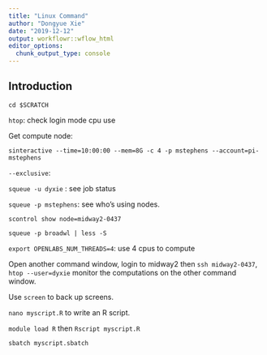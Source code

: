 ```yaml
---
title: "Linux Command"
author: "Dongyue Xie"
date: "2019-12-12"
output: workflowr::wflow_html
editor_options:
  chunk_output_type: console
---
```


## Introduction

`cd $SCRATCH`

`htop`: check login mode cpu use

Get compute node:

`sinteractive --time=10:00:00 --mem=8G -c 4 -p mstephens --account=pi-mstephens`

`--exclusive`: 

`squeue -u dyxie` : see job status

`squeue -p mstephens`: see who's using nodes.

`scontrol show node=midway2-0437`

`squeue -p broadwl | less -S`

`export OPENLABS_NUM_THREADS=4`: use 4 cpus to compute 


Open another command window, login to midway2 then `ssh midway2-0437`, `htop --user=dyxie` monitor the computations on the other command window.

Use `screen` to back up screens. 

`nano myscript.R` to write an R script. 

`module load R` then `Rscript myscript.R`


`sbatch myscript.sbatch` 

```r

```

